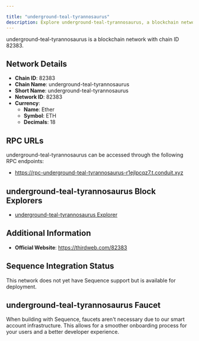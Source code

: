```yaml
---

title: "underground-teal-tyrannosaurus"
description: Explore underground-teal-tyrannosaurus, a blockchain network with chain ID 82383. Learn about its native currency, Ether, and how to interact with the network.
---
```




underground-teal-tyrannosaurus is a blockchain network with chain ID 82383.

## Network Details

- **Chain ID**: 82383
- **Chain Name**: underground-teal-tyrannosaurus
- **Short Name**: underground-teal-tyrannosaurus
- **Network ID**: 82383
- **Currency**: 
  - **Name**: Ether
  - **Symbol**: ETH
  - **Decimals**: 18

## RPC URLs

underground-teal-tyrannosaurus can be accessed through the following RPC endpoints:

- https://rpc-underground-teal-tyrannosaurus-r1ejlpcqz7.t.conduit.xyz

## underground-teal-tyrannosaurus Block Explorers

- [underground-teal-tyrannosaurus Explorer](https://explorer-underground-teal-tyrannosaurus-r1ejlpcqz7.t.conduit.xyz)

## Additional Information

- **Official Website**: https://thirdweb.com/82383

## Sequence Integration Status

This network does not yet have Sequence support but is available for deployment.

## underground-teal-tyrannosaurus Faucet

When building with Sequence, faucets aren't necessary due to our smart account infrastructure. This allows for a smoother onboarding process for your users and a better developer experience.
